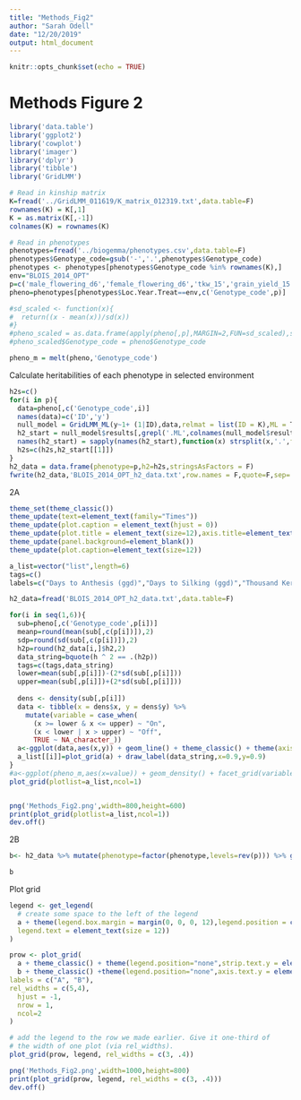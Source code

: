 ```yaml
---
title: "Methods_Fig2"
author: "Sarah Odell"
date: "12/20/2019"
output: html_document
---
```


```r
knitr::opts_chunk$set(echo = TRUE)
```

# Methods Figure 2


```r
library('data.table')
library('ggplot2')
library('cowplot')
library('imager')
library('dplyr')
library('tibble')
library('GridLMM')
```

```r
# Read in kinship matrix
K=fread('../GridLMM_011619/K_matrix_012319.txt',data.table=F)
rownames(K) = K[,1]
K = as.matrix(K[,-1])
colnames(K) = rownames(K)

# Read in phenotypes
phenotypes=fread('../biogemma/phenotypes.csv',data.table=F)
phenotypes$Genotype_code=gsub('-','.',phenotypes$Genotype_code)
phenotypes <- phenotypes[phenotypes$Genotype_code %in% rownames(K),]
env="BLOIS_2014_OPT"
p=c('male_flowering_d6','female_flowering_d6','tkw_15','grain_yield_15','harvest_grain_moisture','total_plant_height')
pheno=phenotypes[phenotypes$Loc.Year.Treat==env,c('Genotype_code',p)]

#sd_scaled <- function(x){
#  return((x - mean(x))/sd(x))
#}
#pheno_scaled = as.data.frame(apply(pheno[,p],MARGIN=2,FUN=sd_scaled),stringsAsFactors = F)
#pheno_scaled$Genotype_code = pheno$Genotype_code

pheno_m = melt(pheno,'Genotype_code')

```

Calculate heritabilities of each phenotype in selected environment
```r

h2s=c()
for(i in p){
  data=pheno[,c('Genotype_code',i)]
  names(data)=c('ID','y')
  null_model = GridLMM_ML(y~1+ (1|ID),data,relmat = list(ID = K),ML = T,REML=F,verbose=F) #(1|ID) + 
  h2_start = null_model$results[,grepl('.ML',colnames(null_model$results),fixed=T),drop=FALSE]
  names(h2_start) = sapply(names(h2_start),function(x) strsplit(x,'.',fixed=T)[[1]][1])
  h2s=c(h2s,h2_start[[1]])
}
h2_data = data.frame(phenotype=p,h2=h2s,stringsAsFactors = F)
fwrite(h2_data,'BLOIS_2014_OPT_h2_data.txt',row.names = F,quote=F,sep='\t')
```

2A

```r
theme_set(theme_classic())
theme_update(text=element_text(family="Times"))
theme_update(plot.caption = element_text(hjust = 0))
theme_update(plot.title = element_text(size=12),axis.title=element_text(size=12))
theme_update(panel.background=element_blank())
theme_update(plot.caption=element_text(size=12))

a_list=vector("list",length=6)
tags=c()
labels=c("Days to Anthesis (ggd)","Days to Silking (ggd)","Thousand Kernel Weight (g)","Grain Yield (kg/ha)","Grain Moisture (%)","Plant Height (cm)")

h2_data=fread('BLOIS_2014_OPT_h2_data.txt',data.table=F)

for(i in seq(1,6)){
  sub=pheno[,c('Genotype_code',p[i])]
  meanp=round(mean(sub[,c(p[i])]),2)
  sdp=round(sd(sub[,c(p[i])]),2)
  h2p=round(h2_data[i,]$h2,2)
  data_string=bquote(h ^ 2 == .(h2p))
  tags=c(tags,data_string)
  lower=mean(sub[,p[i]])-(2*sd(sub[,p[i]]))
  upper=mean(sub[,p[i]])+(2*sd(sub[,p[i]]))
  
  dens <- density(sub[,p[i]])
  data <- tibble(x = dens$x, y = dens$y) %>% 
    mutate(variable = case_when(
      (x >= lower & x <= upper) ~ "On",
      (x < lower | x > upper) ~ "Off",
      TRUE ~ NA_character_))
  a<-ggplot(data,aes(x,y)) + geom_line() + theme_classic() + theme(axis.title.y = element_blank()) + xlab(labels[i]) + geom_area(data=filter(data,variable== "On"),fill='grey') + geom_vline(xintercept=mean(sub[,p[i]])) + theme()
  a_list[[i]]=plot_grid(a) + draw_label(data_string,x=0.9,y=0.9)
}
#a<-ggplot(pheno_m,aes(x=value)) + geom_density() + facet_grid(variable~.,scales="free_y") + theme_classic() + theme(strip.text.y = element_blank()) +  scale_fill_discrete(name="Phenotype",labels=c("Days to Anthesis","Days to Silking","Thousand Kernel Weight","Grain Yield","Grain Moisture","Plant Height")) + xlab("Value") + ylab("Density") 
plot_grid(plotlist=a_list,ncol=1)


png('Methods_Fig2.png',width=800,height=600)
print(plot_grid(plotlist=a_list,ncol=1))
dev.off()
```




2B
```r
b<- h2_data %>% mutate(phenotype=factor(phenotype,levels=rev(p))) %>% ggplot(aes(x=phenotype,y=h2,fill=phenotype_f)) + geom_bar(stat="identity",position="dodge") + coord_flip() + geom_text(aes(label=round(h2,2)), position=position_dodge(width=0.9), vjust=-0.25) + xlab("Heritability") + ylab("Phenotype") + theme_classic() + theme(strip.text.y = element_blank(),axis.text.y = element_blank())

b
```


Plot grid
```r
legend <- get_legend(
  # create some space to the left of the legend
  a + theme(legend.box.margin = margin(0, 0, 0, 12),legend.position = c(-0.1,0.42),legend.title = element_text(size =14),
  legend.text = element_text(size = 12))
)

prow <- plot_grid(
  a + theme_classic() + theme(legend.position="none",strip.text.y = element_blank()),
  b + theme_classic() +theme(legend.position="none",axis.text.y = element_blank()),
labels = c("A", "B"),
rel_widths = c(5,4),
  hjust = -1,
  nrow = 1,
  ncol=2
)

# add the legend to the row we made earlier. Give it one-third of 
# the width of one plot (via rel_widths).
plot_grid(prow, legend, rel_widths = c(3, .4))

png('Methods_Fig2.png',width=1000,height=800)
print(plot_grid(prow, legend, rel_widths = c(3, .4)))
dev.off()
```


